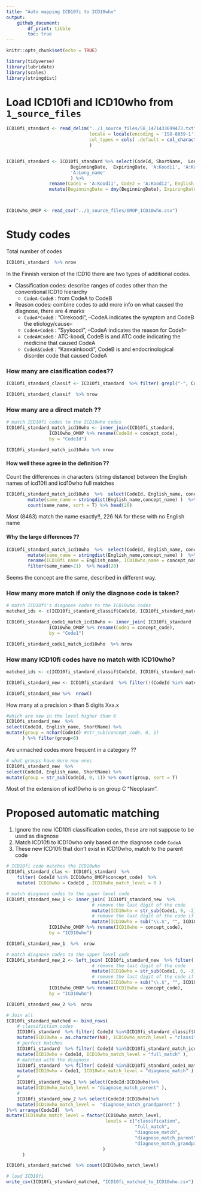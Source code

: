 ```yaml
---
title: "Auto mapping ICD10fi to ICD10who"
output: 
    github_document:
        df_print: tibble
        toc: true
---
```


```r
knitr::opts_chunk$set(echo = TRUE)

library(tidyverse)
library(lubridate)
library(scales)
library(stringdist)
```


# Load ICD10fi and ICD10who from `1_source_files`

```r

ICD10fi_standard <- read_delim("../1_source_files/58_1471433699473.txt", ";", 
                               locale = locale(encoding = 'ISO-8859-1'),
                               col_types = cols( .default = col_character() )
                               )


ICD10fi_standard <- ICD10fi_standard %>% select(CodeId, ShortName,	LongName, ParentId,	HierarchyLevel,
                        BeginningDate,	ExpiringDate, 'A:Koodi1', 'A:Koodi2', 
                        'A:Long_name'
                        ) %>% 
                rename(Code1 = 'A:Koodi1', Code2 = 'A:Koodi2', English_name = 'A:Long_name' ) %>% 
                mutate(BeginningDate = dmy(BeginningDate), ExpiringDate = dmy(ExpiringDate))



ICD10who_OMOP <- read_csv("../1_source_files/OMOP_ICD10who.csv")


```

# Study codes

Total number of codes
```r
ICD10fi_standard  %>% nrow
```

In the Finnish version of the ICD10 there are two types of additional codes.

- Classification codes: describe ranges of codes other than the conventional ICD10 hierarchy
    - `CodeA-CodeB` : from CodeA to CodeB
- Reason codes: combine codes to add more info on what caused the diagnose, there are 4 marks
   - `CodeA*CodeB` : ”Oirekoodi”, --CodeA indicates the symptom and CodeB the etiology/cause--
   - `CodeA+CodeB` : ”Syykoodi”, --CodeA indicates the reason for Code1--
   - `CodeA#CodeB` : ATC-koodi, CodeB is and ATC code indicating the medicine that caused CodeA
   - `CodeA&CodeB` : ”Kasvainkoodi”, CodeB is and endocrinological disorder code that caused CodeA



### How many are  clasification codes??

```r
ICD10fi_standard_classif <- ICD10fi_standard  %>% filter( grepl("-", CodeId))
```


```r
ICD10fi_standard_classif  %>% nrow
```


### How many are a direct match ??

```r
# match ICD10fi codes to the ICD10who codes 
ICD10fi_standard_match_icd10who <- inner_join(ICD10fi_standard,
                ICD10who_OMOP %>% rename(CodeId = concept_code),
                by = "CodeId")

```


```r
ICD10fi_standard_match_icd10who %>% nrow
```


#### How well these agree in the definition ??

Count the differences in characters (string distance) between the English names of icd10fi and icd10who full matches

```r
ICD10fi_standard_match_icd10who  %>%  select(CodeId, English_name, concept_name, ShortName) %>% 
        mutate(same_name = stringdist(English_name,concept_name) )  %>% 
        count(same_name, sort = T) %>% head(20)
```


Most (8463) match the name exactly!!, 226 NA for these with no English name

#### Why the large differences ??

```r
ICD10fi_standard_match_icd10who  %>%  select(CodeId, English_name, concept_name, ShortName) %>% 
        mutate(same_name = stringdist(English_name,concept_name) )  %>% 
        rename(ICD10fi_name = English_name, ICD10who_name = concept_name) %>% 
        filter(same_name>21)  %>% head(20)
```

Seems the concept are the same, described in different way. 

### How many more match if only the diagnose code is taken? 


```r
# match ICD10fi's diagnose codes to the ICD10who codes 
matched_ids <- c(ICD10fi_standard_classif$CodeId, ICD10fi_standard_match_icd10who$CodeId)

ICD10fi_standard_code1_match_icd10who <- inner_join( ICD10fi_standard  %>% filter(!(CodeId %in% matched_ids)) , 
                ICD10who_OMOP %>% rename(Code1 = concept_code),
                by = "Code1")

```


```r
ICD10fi_standard_code1_match_icd10who  %>% nrow
```


### How many ICD10fi codes have no match with ICD10who? 


```r
matched_ids <- c(ICD10fi_standard_classif$CodeId, ICD10fi_standard_match_icd10who$CodeId, ICD10fi_standard_code1_match_icd10who$CodeId)

ICD10fi_standard_new <- ICD10fi_standard  %>% filter(!(CodeId %in% matched_ids)) 

ICD10fi_standard_new %>%  nrow()
```


How many at a precision > than 5 digits Xxx.x  
```r
#which are new in the level higher than 6
ICD10fi_standard_new  %>% 
select(CodeId, English_name, ShortName) %>% 
mutate(group = nchar(CodeId) #str_sub(concept_code, 0, 1)
      ) %>% filter(group<6)
```

Are unmached codes more frequent in a category ??

```r
# what groups have more new ones 
ICD10fi_standard_new  %>% 
select(CodeId, English_name, ShortName) %>% 
mutate(group = str_sub(CodeId, 0, 1)) %>% count(group, sort = T)
```

Most of the extension of icd10who is on group C "Neoplasm". 

# Proposed automatic matching  

1. Ignore the new ICD10fi classification codes, these are not suppose to be used as diagnose
2. Match ICD10fi to ICD10who only based on the diagnose code `CodeA`
3. These new ICD10fi that don't exist in ICD10who, match to the parent code


```r
# ICD10fi code matches the ICD10who
ICD10fi_standard_clas <- ICD10fi_standard  %>% 
    filter( CodeId %in% ICD10who_OMOP$concept_code)  %>% 
    mutate( ICD10who = CodeId , ICD10who_match_level = 0 )
```


```r
# match diagnose codes to the upper level code
ICD10fi_standard_new_1 <- inner_join( ICD10fi_standard_new  %>% 
                                # remove the last digit of the code 
                                mutate(ICD10who = str_sub(Code1, 0, -2))%>% 
                                # remove the last digit of the code if it is a point
                                mutate(ICD10who = sub("\\.$", "", ICD10who)) , 
                ICD10who_OMOP %>% rename(ICD10who = concept_code),
                by = "ICD10who")

```


```r
ICD10fi_standard_new_1  %>%  nrow
```

```r
# match diagnose codes to the upper level code
ICD10fi_standard_new_2 <- left_join( ICD10fi_standard_new  %>% filter( !(CodeId %in% ICD10fi_standard_new_1$CodeId)) %>%  
                                # remove the last digit of the code 
                                mutate(ICD10who = str_sub(Code1, 0, -3))%>% 
                                # remove the last digit of the code if it is a point
                                mutate(ICD10who = sub("\\.$", "", ICD10who)) , 
                ICD10who_OMOP %>% rename(ICD10who = concept_code),
                by = "ICD10who")
```


```r
ICD10fi_standard_new_2 %>%  nrow
```



```r
# Join all 
ICD10fi_standard_matched <- bind_rows(
    # classifiction codes
    ICD10fi_standard  %>% filter( CodeId %in%ICD10fi_standard_classif$CodeId)  %>% 
    mutate(ICD10who = as.character(NA), ICD10who_match_level = "classification" ), 
    # perfect matches
    ICD10fi_standard  %>% filter( CodeId %in%ICD10fi_standard_match_icd10who$CodeId)  %>% 
    mutate(ICD10who = CodeId, ICD10who_match_level = "full_match" ), 
    # matched with the diagnose 
    ICD10fi_standard  %>% filter( CodeId %in%ICD10fi_standard_code1_match_icd10who$CodeId)  %>% 
    mutate(ICD10who = Code1, ICD10who_match_level = "diagnose_match" ),
    #
    ICD10fi_standard_new_1 %>% select(CodeId:ICD10who)%>% 
    mutate(ICD10who_match_level = "diagnose_match_parent" ),
    #
    ICD10fi_standard_new_2 %>% select(CodeId:ICD10who)%>% 
    mutate(ICD10who_match_level =  "diagnose_match_grandparent" )
)%>% arrange(CodeId)  %>% 
mutate(ICD10who_match_level = factor(ICD10who_match_level, 
                                     levels = c("classification", 
                                                "full_match", 
                                                "diagnose_match",
                                                "diagnose_match_parent", 
                                                "diagnose_match_grandparent")
                                    )
      )
```


```r
ICD10fi_standard_matched  %>% count(ICD10who_match_level)
```


```r
# load ICD10fi
write_csv(ICD10fi_standard_matched, "ICD10fi_matched_to_ICD10who.csv") 
```

